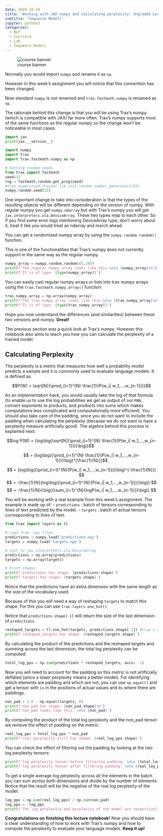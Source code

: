```yaml
---
date: 2020-10-24
title: 'Working with JAX numpy and calculating perplexity: Ungraded Lecture Notebook'
subtitle: "Sequence Models"
jupyter: python3
categories: 
  - NLP 
  - Coursera 
  - Lab
  - Sequence Models
---
```



![course banner](/images/Course-Logo-3-3.webp){.column-margin .nolightbox} 


Normally you would import `numpy` and rename it as `np`. 

However in this week's assignment you will notice that this convention has been changed. 

Now standard `numpy` is not renamed and `trax.fastmath.numpy` is renamed as `np`. 

The rationale behind this change is that you will be using Trax's numpy (which is compatible with JAX) far more often. Trax's numpy supports most of the same functions as the regular numpy so the change won't be noticeable in most cases.

```python
import jax
print(jax.__version__)
```

```python
import numpy
import trax
import trax.fastmath.numpy as np

# Setting random seeds
from trax import fastmath
seed=32
rng = fastmath.random.get_prng(seed)
#trax.supervised.trainer_lib.init_random_number_generators(32)
numpy.random.seed(32)
```

One important change to take into consideration is that the types of the resulting objects will be different depending on the version of numpy. With regular numpy you get `numpy.ndarray` but with Trax's numpy you will get `jax.interpreters.xla.DeviceArray`. These two types map to each other. So if you find some error logs mentioning DeviceArray type, don't worry about it, treat it like you would treat an ndarray and march ahead.

You can get a randomized numpy array by using the `numpy.random.random()` function.

This is one of the functionalities that Trax's numpy does not currently support in the same way as the regular numpy. 

```python
numpy_array = numpy.random.random((5,10))
print(f"The regular numpy array looks like this:\n\n {numpy_array}\n")
print(f"It is of type: {type(numpy_array)}")
```

You can easily cast regular numpy arrays or lists into trax numpy arrays using the `trax.fastmath.numpy.array()` function:

```python
trax_numpy_array = np.array(numpy_array)
print(f"The trax numpy array looks like this:\n\n {trax_numpy_array}\n")
print(f"It is of type: {type(trax_numpy_array)}")
```

Hope you now understand the differences (and similarities) between these two versions and numpy. **Great!**

The previous section was a quick look at Trax's numpy. However this notebook also aims to teach you how you can calculate the perplexity of a trained model.

## Calculating Perplexity

The perplexity is a metric that measures how well a probability model predicts a sample and it is commonly used to evaluate language models. It is defined as: 

$$P(W) = \sqrt[N]{\prod_{i=1}^{N} \frac{1}{P(w_i| w_1,...,w_{n-1})}}$$

As an implementation hack, you would usually take the log of that formula (to enable us to use the log probabilities we get as output of our `RNN`, convert exponents to products, and products into sums which makes computations less complicated and computationally more efficient). You should also take care of the padding, since you do not want to include the padding when calculating the perplexity (because we do not want to have a perplexity measure artificially good). The algebra behind this process is explained next:


$$log P(W) = {log\big(\sqrt[N]{\prod_{i=1}^{N} \frac{1}{P(w_i| w_1,...,w_{n-1})}}\big)}$$

$$ = {log\big({\prod_{i=1}^{N} \frac{1}{P(w_i| w_1,...,w_{n-1})}}\big)^{\frac{1}{N}}}$$ 

$$ = {log\big({\prod_{i=1}^{N}{P(w_i| w_1,...,w_{n-1})}}\big)^{-\frac{1}{N}}} $$
$$ = -\frac{1}{N}{log\big({\prod_{i=1}^{N}{P(w_i| w_1,...,w_{n-1})}}\big)} $$
$$ = -\frac{1}{N}{\big({\sum_{i=1}^{N}{logP(w_i| w_1,...,w_{n-1})}}\big)} $$

You will be working with a real example from this week's assignment. The example is made up of:
   - `predictions` : batch of tensors corresponding to lines of text predicted by the model.
   - `targets` : batch of actual tensors corresponding to lines of text.

```python
from trax import layers as tl

# Load from .npy files
predictions = numpy.load('predictions.npy')
targets = numpy.load('targets.npy')

# Cast to jax.interpreters.xla.DeviceArray
predictions = np.array(predictions)
targets = np.array(targets)

# Print shapes
print(f'predictions has shape: {predictions.shape}')
print(f'targets has shape: {targets.shape}')
```

Notice that the predictions have an extra dimension with the same length as the size of the vocabulary used.

Because of this you will need a way of reshaping `targets` to match this shape. For this you can use `trax.layers.one_hot()`.

Notice that `predictions.shape[-1]` will return the size of the last dimension of `predictions`.

```python
reshaped_targets = tl.one_hot(targets, predictions.shape[-1]) #trax's one_hot function takes the input as one_hot(x, n_categories, dtype=optional)
print(f'reshaped_targets has shape: {reshaped_targets.shape}')
```

By calculating the product of the predictions and the reshaped targets and summing across the last dimension, the total log perplexity can be computed:

```python
total_log_ppx = np.sum(predictions * reshaped_targets, axis= -1)
```

Now you will need to account for the padding so this metric is not artificially deflated (since a lower perplexity means a better model). For identifying which elements are padding and which are not, you can use `np.equal()` and get a tensor with `1s` in the positions of actual values and `0s` where there are paddings.

```python
non_pad = 1.0 - np.equal(targets, 0)
print(f'non_pad has shape: {non_pad.shape}\n')
print(f'non_pad looks like this: \n\n {non_pad}')
```

By computing the product of the total log perplexity and the non_pad tensor we remove the effect of padding on the metric:

```python
real_log_ppx = total_log_ppx * non_pad
print(f'real perplexity still has shape: {real_log_ppx.shape}')
```

You can check the effect of filtering out the padding by looking at the two log perplexity tensors:

```python
print(f'log perplexity tensor before filtering padding: \n\n {total_log_ppx}\n')
print(f'log perplexity tensor after filtering padding: \n\n {real_log_ppx}')
```

To get a single average log perplexity across all the elements in the batch you can sum across both dimensions and divide by the number of elements. Notice that the result will be the negative of the real log perplexity of the model:

```python
log_ppx = np.sum(real_log_ppx) / np.sum(non_pad)
log_ppx = -log_ppx
print(f'The log perplexity and perplexity of the model are respectively: {log_ppx} and {np.exp(log_ppx)}')
```

**Congratulations on finishing this lecture notebook!** Now you should have a clear understanding of how to work with Trax's numpy and how to compute the perplexity to evaluate your language models. **Keep it up!**

